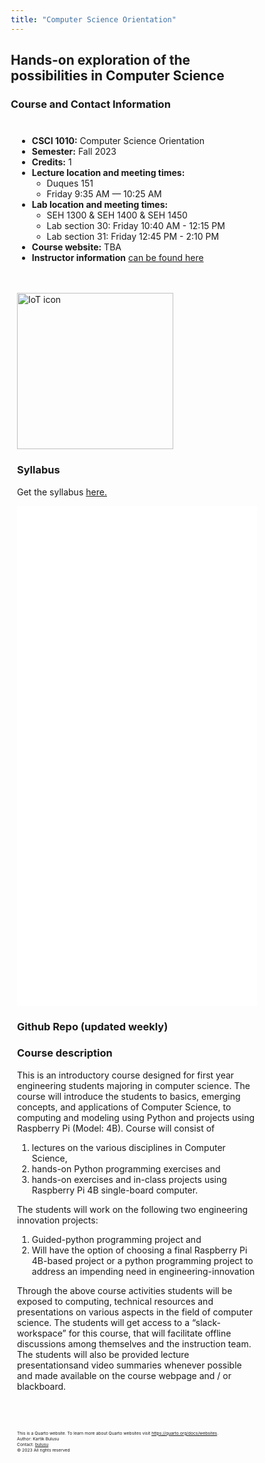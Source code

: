 ```yaml
---
title: "Computer Science Orientation"
---
```


<h2>Hands-on exploration of the possibilities in Computer Science</h2>

<style>
* {
  box-sizing: border-box;
}
/* Create two unequal columns that floats next to each other */
.column {
  float: left;
  padding: 10px;
  /* height: 350px; Should be removed. Only for demonstration */
}

.left {
  width: 25%;
}

.right {
  width: 75%;
}

/* Clear floats after the columns */
.row:after {
  content: "";
  display: table;
  clear: both;
}
</style>

### Course and Contact Information

<div class="row">
 <div class="column">
- **CSCI 1010:** Computer Science Orientation
- **Semester:**  Fall 2023
- **Credits:** 1
- **Lecture location and meeting times:** 
  - Duques 151
  - Friday 9:35 AM — 10:25 AM
- **Lab location and meeting times:**  
  - SEH 1300 \& SEH 1400 \& SEH 1450
  - Lab section 30: Friday 10:40 AM - 12:15 PM 
  - Lab section 31: Friday 12:45 PM - 2:10 PM
- **Course website:** TBA
- **Instructor information** [can be found here](/instructor.qmd)
 </div>

 <div class="column">
 <img src="/images/CS1010.png" alt="IoT icon" style="object-fit:contain width:250px;height:250px; margin-right: 10px;" /><br>

### Syllabus
Get the syllabus [here.](https://github.com/GWU-CSCI1010/gwu-csci1010.github.io/raw/main/download/CS1010_Fall2023_Syllabus_10052022.pdf)
<!-- <iframe src="download/CS1010_Fall2023_Syllabus_10052022.pdf" width="100%" height="500px"></iframe> -->

![](download/CS1010_Fall2023_Syllabus_10052022.pdf){width="100%" height="800px"}


### Github Repo (updated weekly)

### Course description
This is an introductory course designed for first year engineering students majoring in computer science. The course will introduce the students to basics, emerging concepts, and applications of Computer Science, to computing and modeling using Python and projects using Raspberry Pi (Model: 4B). Course will consist of

1. lectures on the various disciplines in Computer Science,
2. hands-on Python programming exercises and
3. hands-on exercises and in-class projects using Raspberry Pi 4B single-board computer.

The students will work on the following two engineering innovation projects:

1. Guided-python programming project and
2. Will have the option of choosing a final Raspberry Pi 4B-based project or a python programming project to address an impending need in engineering-innovation

Through the above course activities students will be exposed to computing, technical resources and presentations on various aspects in the field of computer science. The students will get access to a “slack-workspace” for this course, that will facilitate offline discussions among themselves and the instruction team. The students will also be provided lecture presentationsand video summaries whenever possible and made available on the course webpage and / or blackboard.



<br><br>
<footer>
  <p><small><small><small><small>This is a Quarto website. To learn more about Quarto websites visit <https://quarto.org/docs/websites>.<br>
  Author: Kartik Bulusu<br>
  Contact: <a href="mailto:bulusu@gwu.edu">bulusu</a><br>
  &copy; 2023 All rights reserved</small></small></small></small></p>
</footer>

